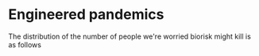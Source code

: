 
# Engineered pandemics

The distribution of the number of people we're worried biorisk might kill is as follows

<SquiggleChart squiggleString="1e9 to 1e10" />
